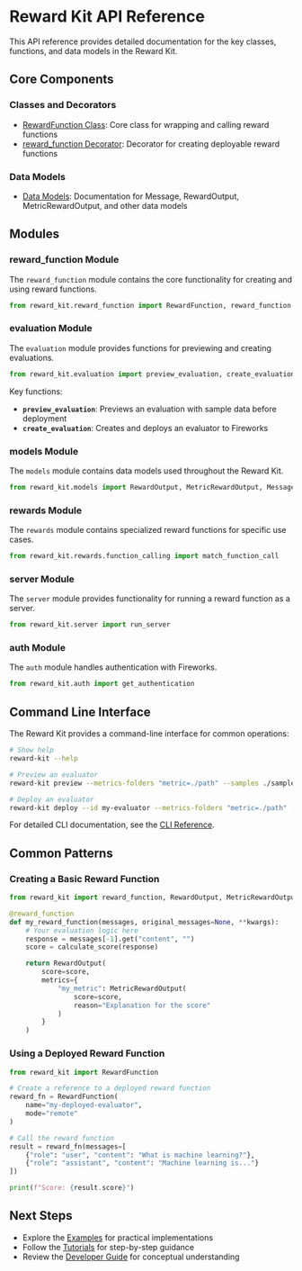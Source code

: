 # Reward Kit API Reference

This API reference provides detailed documentation for the key classes, functions, and data models in the Reward Kit.

## Core Components

### Classes and Decorators

- [RewardFunction Class](reward_function_class.md): Core class for wrapping and calling reward functions
- [reward_function Decorator](reward_function_decorator.md): Decorator for creating deployable reward functions

### Data Models

- [Data Models](data_models.md): Documentation for Message, RewardOutput, MetricRewardOutput, and other data models

## Modules

### reward_function Module

The `reward_function` module contains the core functionality for creating and using reward functions.

```python
from reward_kit.reward_function import RewardFunction, reward_function
```

### evaluation Module

The `evaluation` module provides functions for previewing and creating evaluations.

```python
from reward_kit.evaluation import preview_evaluation, create_evaluation
```

Key functions:

- **`preview_evaluation`**: Previews an evaluation with sample data before deployment
- **`create_evaluation`**: Creates and deploys an evaluator to Fireworks

### models Module

The `models` module contains data models used throughout the Reward Kit.

```python
from reward_kit.models import RewardOutput, MetricRewardOutput, Message
```

### rewards Module

The `rewards` module contains specialized reward functions for specific use cases.

```python
from reward_kit.rewards.function_calling import match_function_call
```

### server Module

The `server` module provides functionality for running a reward function as a server.

```python
from reward_kit.server import run_server
```

### auth Module

The `auth` module handles authentication with Fireworks.

```python
from reward_kit.auth import get_authentication
```

## Command Line Interface

The Reward Kit provides a command-line interface for common operations:

```bash
# Show help
reward-kit --help

# Preview an evaluator
reward-kit preview --metrics-folders "metric=./path" --samples ./samples.jsonl

# Deploy an evaluator
reward-kit deploy --id my-evaluator --metrics-folders "metric=./path" --force
```

For detailed CLI documentation, see the [CLI Reference](../cli_reference/cli_overview.mdx).

## Common Patterns

### Creating a Basic Reward Function

```python
from reward_kit import reward_function, RewardOutput, MetricRewardOutput

@reward_function
def my_reward_function(messages, original_messages=None, **kwargs):
    # Your evaluation logic here
    response = messages[-1].get("content", "")
    score = calculate_score(response)

    return RewardOutput(
        score=score,
        metrics={
            "my_metric": MetricRewardOutput(
                score=score,
                reason="Explanation for the score"
            )
        }
    )
```

### Using a Deployed Reward Function

```python
from reward_kit import RewardFunction

# Create a reference to a deployed reward function
reward_fn = RewardFunction(
    name="my-deployed-evaluator",
    mode="remote"
)

# Call the reward function
result = reward_fn(messages=[
    {"role": "user", "content": "What is machine learning?"},
    {"role": "assistant", "content": "Machine learning is..."}
])

print(f"Score: {result.score}")
```

## Next Steps

- Explore the [Examples](../examples/) for practical implementations
- Follow the [Tutorials](../tutorials/) for step-by-step guidance
- Review the [Developer Guide](../developer_guide/) for conceptual understanding
